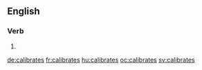 ==English==

===Verb===
{{head|en|verb form}}

# {{en-third-person singular of|calibrate}}

[[de:calibrates]]
[[fr:calibrates]]
[[hu:calibrates]]
[[oc:calibrates]]
[[sv:calibrates]]